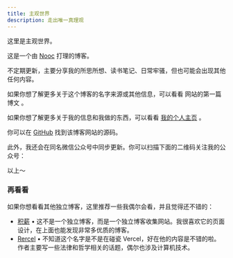 ```yaml
---
title: 主观世界
description: 走出唯一真理观
---
```


这里是主观世界。

这是一个由 [Nooc](https://nooc.ink) 打理的博客。

不定期更新，主要分享我的所思所想、读书笔记、日常牢骚，但也可能会出现其他任何内容。

如果你想了解更多关于这个博客的名字来源或其他信息，可以看看 <Link href="/posts/get-started">网站的第一篇博文</Link> 。

如果你想了解更多关于我的信息和我做的东西，可以看看 [我的个人主页](https://nooc.ink) 。

你可以在 [GitHub](https://github.com/noobnooc/subjective.world) 找到该博客网站的源码。

此外，我还会在同名微信公众号中同步更新。你可以扫描下面的二维码关注我的公众号：

<QRCodeSVG
  value="http://weixin.qq.com/r/dEgsNJnEhcT6rd1X9x1m"
  bgColor="transparent"
  fgColor="currentColor"
/>

以上～

### 再看看

如果你想看看其他独立博客，这里推荐一些我偶尔会看，并且觉得还不错的：

- [积薪](https://firewood.news) • 这不是一个独立博客，而是一个独立博客收集网站。我很喜欢它的页面设计，在上面也能发现非常多优质的博客。
- [Rercel](https://rercel.com) • 不知道这个名字是不是在碰瓷 Vercel，好在他的内容是不错的啦。作者主要写一些法律和哲学相关的话题，偶尔也涉及计算机技术。

